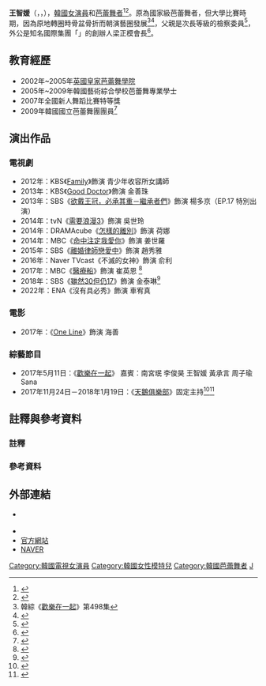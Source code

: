 {{藝人
|姓名 = 王智媛
|類型 = 女演員
|圖片 = Wangjiwon.jpg
|圖片尺寸 = 250px
|圖片簡介 = 
|本名 = 
|外文名 = 왕지원
|外文 = ko
|羅馬拼音 = Wang Ji-Won
|英文名 =
|暱稱 =
|其他藝名 = 
|國籍 = {{KOR}}
|出生日期 = {{birth_date_and_age|1988|11|12}}
|出生地點 = {{KOR}}
|宗教信仰 = 
|語言 = [[韓語|韓語]]
|職業 = [[演員|演員]]、[[芭蕾舞者|芭蕾舞者]]
|教育程度 = 英国[[皇家芭蕾舞學院|皇家芭蕾舞學院]]毕业<br>韓國藝術綜合學校舞蹈學院芭蕾專業
|出道作品 = 
|出道日期 = 2010年
|代表作品 = 
|活躍年代 =
|唱片公司 = 
|經紀公司 = 935 Entertainment<br>[[YG娛樂|YG娛樂]]：2018年－
|相關團體 = 
|網站 = http://kookenter.com/sub/star-room.asp?idx=100
|IMDb = 6105039
}}

'''王智媛'''（{{lang-ko|'''왕지원'''}}，{{lang-ko|'''Wang Ji-Won'''}}，{{bd|1988年|11月12日|catIdx=Wang, Ji Won}}），[[韓國|韓國]][[女演員|女演員]]和[[芭蕾舞者|芭蕾舞者]]<ref>{{cite news|url=http://www.sedaily.com/NewsView/1S27IQX4GR|title='서른이지만 열일곱입니다' 왕지원, 신혜선과 13년 만에 재회 '라이벌 예고'|publisher=sedaily|accessdate=2018-08-22|date=2018-07-24|language=ko|archive-date=2018-08-22|archive-url=https://web.archive.org/web/20180822213904/http://www.sedaily.com/NewsView/1S27IQX4GR|dead-url=no}}</ref><ref>{{cite news|url=http://tenasia.hankyung.com/archives/1383818|title=[TEN PHOTO]왕지원 ‘빛나는 황금빛 드레스’|publisher=tenasia|accessdate=2018-08-22|date=2017-12-30|language=ko|archive-date=2018-08-22|archive-url=https://web.archive.org/web/20180822213853/http://tenasia.hankyung.com/archives/1383818|dead-url=no}}</ref>。原為國家級芭蕾舞者，但大學比賽時期，因為原地轉圈時骨盆骨折而朝演藝圈發展<ref group=註>韓綜《[[歡樂在一起|歡樂在一起]]》第498集</ref><ref>{{cite news|url=http://www.sedaily.com/NewsView/1OM7L14LQ9/|title=‘백조클럽’ 왕지원, 한예종 시절 무대 모습 공개…“나의 20살 발레”|publisher=sedaily|date=2017-10-07|accessdate=2018-08-23|language=ko|archive-date=2018-08-23|archive-url=https://web.archive.org/web/20180823042044/http://www.sedaily.com/NewsView/1OM7L14LQ9/|dead-url=no}}</ref>，父親是次長等級的檢察委員<ref>{{cite news|url=http://www.asiae.co.kr/news/view.htm?idxno=2014063020552474387|title=왕지원 집안 국제그룹 외손녀 아버지는 1급 공무원 "집안 알려져 속상"|publisher=asiae|accessdate=2018-08-22|date=2014-06-30|language=ko|archive-date=2018-08-25|archive-url=https://web.archive.org/web/20180825074335/http://www.asiae.co.kr/news/view.htm?idxno=2014063020552474387|dead-url=no}}</ref>，外公是知名國際集團「{{link-ko|Prospecs|프로스펙스}}」的創辦人梁正模會長<ref>{{cite news|url=https://news.joins.com/article/21565448|title=배우 왕지원, 전두환이 해체한 국제그룹 창업주 외손녀 사실 방송서 밝혀|publisher=news joins|accessdate=2018-08-22|date=2017-05-12|language=ko|archive-date=2018-08-25|archive-url=https://web.archive.org/web/20180825073903/https://news.joins.com/article/21565448|dead-url=no}}</ref>。

== 教育經歷 ==
*2002年~2005年[[皇家芭蕾舞學院|英國皇家芭蕾舞學院]]
*2005年~2009年韓國藝術綜合學校芭蕾舞專業學士
*2007年全國新人舞蹈比賽特等獎
*2009年韓國國立芭蕾舞團團員<ref>{{cite news|url=http://sports.khan.co.kr/sports/sk_index.html?art_id=201710062244003&sec_id=540101|title=‘백조클럽’ 왕지원, 국립발레단 출신의 차이나는 클라스|publisher=sports khan|accessdate=2018-08-22|date=2017-10-06|language=ko}}</ref>

== 演出作品 ==
=== 電視劇 ===
*2012年：KBS《[[Family_(韓國電視劇)|Family]]》飾演 青少年收容所女講師
*2013年：KBS《[[Good_Doctor|Good Doctor]]》飾演 金善珠
*2013年：SBS《[[欲戴王冠，必承其重－繼承者們|欲戴王冠，必承其重－繼承者們]]》飾演 楊多京（EP.17 特別出演）
*2014年：tvN《[[需要浪漫3|需要浪漫3]]》飾演 吳世玲
*2014年：DRAMAcube《[[怎樣的離別|怎樣的離別]]》飾演 荷娜
*2014年：MBC《[[命中注定我愛你_(韓國電視劇)|命中注定我愛你]]》飾演 姜世羅
*2015年：SBS《[[離婚律師戀愛中|離婚律師戀愛中]]》飾演 趙秀雅
*2016年：Naver TVcast《不滅的女神》飾演 俞利
*2017年：MBC《[[醫療船_(韓國電視劇)|醫療船]]》飾演 崔英恩 <ref>{{cite news|url=http://heraldk.com/2017/10/19/%EC%99%95%EC%A7%80%EC%9B%90-%EB%B3%91%EC%9B%90%EC%84%A0-%EC%8A%B9-%ED%95%98%EC%B0%A8-%EB%AA%A8%EB%91%90-%EA%B0%9C%EC%97%B0%EC%84%B1-%EB%96%A8%EC%96%B4%EC%A7%84%EB%8B%A4/|title=왕지원, ‘병원선’ 승, 하차 모두 개연성 떨어진다|publisher=heraldk|date=2017-10-19|accessdate=2018-08-23|language=ko|archive-date=2018-08-23|archive-url=https://web.archive.org/web/20180823075417/http://heraldk.com/2017/10/19/%EC%99%95%EC%A7%80%EC%9B%90-%EB%B3%91%EC%9B%90%EC%84%A0-%EC%8A%B9-%ED%95%98%EC%B0%A8-%EB%AA%A8%EB%91%90-%EA%B0%9C%EC%97%B0%EC%84%B1-%EB%96%A8%EC%96%B4%EC%A7%84%EB%8B%A4/|dead-url=no}}</ref>
*2018年：SBS《[[雖然30但仍17|雖然30但仍17]]》飾演 金泰琳<ref>{{cite news|url=http://tenasia.hankyung.com/archives/1552569|title=‘서른이지만’ 왕지원, 신혜선과 다정한 미소|publisher=tenasia|accessdate=2018-08-22|date=2018-08-21|language=ko|archive-date=2018-08-21|archive-url=https://web.archive.org/web/20180821211950/http://tenasia.hankyung.com/archives/1552569|dead-url=no}}</ref>
*2022年：ENA《沒有具必秀》飾演 車宥真

=== 電影 ===
*2017年：《[[One_Line|One Line]]》飾演 海善

===綜藝節目===
*2017年5月11日：《[[歡樂在一起|歡樂在一起]]》 嘉賓：南宮珉 李俊昊 王智媛 黃承言 周子瑜 Sana
*2017年11月24日－2018年1月19日：《[[天鵝俱樂部|天鵝俱樂部]]》固定主持<ref>{{cite news|url=http://www.etnews.com/20171128000115|title=왕지원, 알고보니 엄친딸?…외할아버지가 누군지 봤더니 "깜짝 놀랐네!"|publisher=etnews|accessdate=2018-08-22|date=2017-11-28|language=ko|archive-date=2018-08-22|archive-url=https://web.archive.org/web/20180822213802/http://www.etnews.com/20171128000115|dead-url=no}}</ref><ref>{{cite news|url=http://news.chosun.com/site/data/html_dir/2018/01/12/2018011202615.html|title='백조클럽' 왕지원, 재오디션 中 돌발사고 "발목 돌아갔다"|publisher=news chosun|accessdate=2018-08-22|date=2018-01-12|language=ko|archive-date=2018-08-22|archive-url=https://web.archive.org/web/20180822213810/http://news.chosun.com/site/data/html_dir/2018/01/12/2018011202615.html|dead-url=no}}</ref>

== 註釋與參考資料 ==
=== 註釋 ===
{{ReflistH|2}}
{{NoteFoot}}
{{ReflistF}}
=== 參考資料 ===
{{Reflist|2}}

== 外部連結 ==
*{{Instagram|jinams2w_1112}} {{ko}}
*{{Twitter|jinams2w}}{{ko}}
*[http://kookenter.com/sub/star-room.asp?idx=100 官方網站] {{Wayback|url=http://kookenter.com/sub/star-room.asp?idx=100 |date=20180821162107 }} {{ko}}
*[http://people.search.naver.com/search.naver?where=nexearch&query=%EC%99%95%EC%A7%80%EC%9B%90&sm=tab_txc&ie=utf8&key=PeopleService&os=172130 NAVER] {{Wayback|url=http://people.search.naver.com/search.naver?where=nexearch&query=%EC%99%95%EC%A7%80%EC%9B%90&sm=tab_txc&ie=utf8&key=PeopleService&os=172130 |date=20160304132556 }}{{ko}}

{{J Wide Company}}
{{需要浪漫系列}}

{{DEFAULTSORT: Wang, Ji Won}}
[[Category:韓國電視女演員|Category:韓國電視女演員]]
[[Category:韓國女性模特兒|Category:韓國女性模特兒]]
[[Category:韓國芭蕾舞者|Category:韓國芭蕾舞者]]
[[Category:王姓|J]]